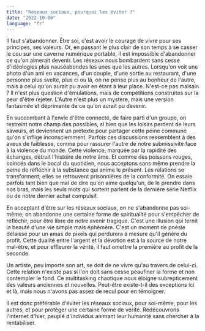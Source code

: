 ```yaml
---
title: "Réseaux sociaux, pourquoi les éviter ?"
date: "2022-10-06"
language: "fr"
---
```


Il faut s'abandonner. Être soi, c'est avoir le courage de vivre pour ses principes, ses valeurs. Or, en passant le plus clair de son temps à se casser le cou sur une caverne numérique portable, il est impossible d'abandonner ce qu'on aimerait devenir. Les réseaux nous bombardent sans cesse d'idéologies plus nauséabondes les unes que les autres. Lorsqu'on voit une photo d'un ami en vacances, d'un couple, d'une sortie au restaurant, d'une personne plus svelte, plus ci ou là, on ne pense plus au bonheur de l'autre, mais à celui qu'on aurait pu avoir en étant à leur place. N'est-ce pas malsain ? Il n'est plus question d'émulations, mais de compétitions construites sur la peur d'être rejeter. L'Autre n'est plus un mystère, mais une version fantasmée et déprimante de ce qu'on aurait pu devenir.

En succombant à l'envie d'être connecté, de faire parti d'un groupe, on restreint notre champ des possibles, si bien que les loisirs perdent de leurs saveurs, et deviennent un prétexte pour partager cette peine commune qu'on s'inflige inconsciemment. Parfois ces discussions ressemblent à des aveux de faiblesse, comme pour rassurer l'autre de notre submissivité face à la violence du monde. Cette violence, marquée par la rapidité des échanges, détruit l'histoire de notre âme. Et comme des poissons rouges, coincés dans le bocal du quotidien, nous acceptons sans même prendre la peine de réfléchir à la substance qui anime le présent. Les relations se transforment; elles se retrouvent prisonnières de la conformité. On essaie parfois tant bien que mal de dire qu'on aime quelqu'un, de le prendre dans nos bras, mais les seuls mots qui sortent parlent de la dernière série Netflix ou de notre dernier achat compulsif.

En acceptant d'être sur les réseaux sociaux, on ne s'abandonne pas soi-même; on abandonne une certaine forme de spiritualité pour s'empêcher de réfléchir, pour être libre de notre avenir tragique. C'est une illusion qui ternit la beauté d'une vie simple mais éphèmère. C'est un moment de poésie délaissé pour un amas de pixels qui perdurera à mesure qu'il génère du profit. Cette dualité entre l'argent et la dévotion est à la source de notre mal-être, et pour effleurer la vérité, il faut omettre la première au profit de la seconde.

Un artiste, peu importe son art, se doit de ne vivre qu'au travers de celui-ci. Cette relation n'existe pas si l'on doit sans cesse peaufiner la forme et non contempler le fond. Ce multitasking chaotique nous éloigne subrepticement des valeurs anciennes et nouvelles. Peut-être existe-t-il des exceptions ici et là, mais nous n'avons pas assez de recul pour en témoigner.

Il est donc préférable d'éviter les réseaux sociaux, pour soi-même, pour les autres, et pour protéger une certaine forme de vérité. Redécouvrons l'internet d'hier, peuplé d'individus animant leur humanité sans chercher à la rentabiliser.
